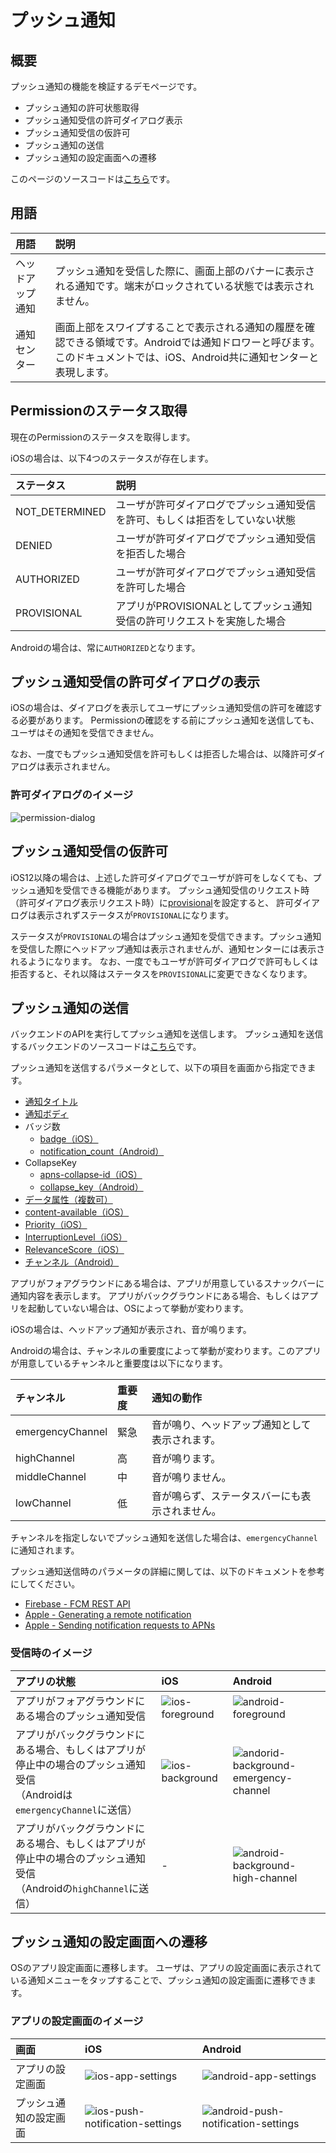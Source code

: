 # プッシュ通知

## 概要

プッシュ通知の機能を検証するデモページです。

- プッシュ通知の許可状態取得
- プッシュ通知受信の許可ダイアログ表示
- プッシュ通知受信の仮許可
- プッシュ通知の送信
- プッシュ通知の設定画面への遷移

このページのソースコードは[こちら](https://github.com/{@inject:organization}/mobile-app-crib-notes/tree/master/example-app/SantokuApp/src/features/demo-push-notification)です。

## 用語

| 用語 | 説明 |
|:--|:--|
| ヘッドアップ通知 | プッシュ通知を受信した際に、画面上部のバナーに表示される通知です。端末がロックされている状態では表示されません。 |
| 通知センター | 画面上部をスワイプすることで表示される通知の履歴を確認できる領域です。Androidでは通知ドロワーと呼びます。このドキュメントでは、iOS、Android共に通知センターと表現します。 |

## Permissionのステータス取得

現在のPermissionのステータスを取得します。

iOSの場合は、以下4つのステータスが存在します。

| ステータス | 説明 |
|:--|:--|
| NOT_DETERMINED | ユーザが許可ダイアログでプッシュ通知受信を許可、もしくは拒否をしていない状態 |
| DENIED | ユーザが許可ダイアログでプッシュ通知受信を拒否した場合 |
| AUTHORIZED | ユーザが許可ダイアログでプッシュ通知受信を許可した場合 |
| PROVISIONAL | アプリがPROVISIONALとしてプッシュ通知受信の許可リクエストを実施した場合 |

Androidの場合は、常に`AUTHORIZED`となります。

## プッシュ通知受信の許可ダイアログの表示

iOSの場合は、ダイアログを表示してユーザにプッシュ通知受信の許可を確認する必要があります。
Permissionの確認をする前にプッシュ通知を送信しても、ユーザはその通知を受信できません。

なお、一度でもプッシュ通知受信を許可もしくは拒否した場合は、以降許可ダイアログは表示されません。

### 許可ダイアログのイメージ

![permission-dialog](./ios-permission-dialog.png)

## プッシュ通知受信の仮許可

iOS12以降の場合は、上述した許可ダイアログでユーザが許可をしなくても、プッシュ通知を受信できる機能があります。
プッシュ通知受信のリクエスト時（許可ダイアログ表示リクエスト時）に[provisional](https://rnfirebase.io/messaging/ios-permissions#permission-settings)を設定すると、
許可ダイアログは表示されずステータスが`PROVISIONAL`になります。

ステータスが`PROVISIONAL`の場合はプッシュ通知を受信できます。プッシュ通知を受信した際にヘッドアップ通知は表示されませんが、通知センターには表示されるようになります。
なお、一度でもユーザが許可ダイアログで許可もしくは拒否すると、それ以降はステータスを`PROVISIONAL`に変更できなくなります。

## プッシュ通知の送信

バックエンドのAPIを実行してプッシュ通知を送信します。
プッシュ通知を送信するバックエンドのソースコードは[こちら](https://github.com/{@inject:organization}/mobile-app-crib-notes/tree/master/example-app/santoku-app-backend/src/main/java/jp/fintan/mobile/santokuapp/infrastructure/service/FcmPushNotifier.java)です。

プッシュ通知を送信するパラメータとして、以下の項目を画面から指定できます。

- [通知タイトル](https://firebase.google.com/docs/reference/fcm/rest/v1/projects.messages#Notification.FIELDS.title)
- [通知ボディ](https://firebase.google.com/docs/reference/fcm/rest/v1/projects.messages#Notification.FIELDS.body)
- バッジ数
  - [badge（iOS）](https://developer.apple.com/documentation/usernotifications/setting_up_a_remote_notification_server/generating_a_remote_notification)
  - [notification_count（Android）](https://firebase.google.com/docs/reference/fcm/rest/v1/projects.messages#AndroidNotification.FIELDS.notification_count)
- CollapseKey
  - [apns-collapse-id（iOS）](https://developer.apple.com/documentation/usernotifications/setting_up_a_remote_notification_server/sending_notification_requests_to_apns#2947607)
  - [collapse_key（Android）](https://firebase.google.com/docs/reference/fcm/rest/v1/projects.messages#AndroidConfig.FIELDS.collapse_key)
- [データ属性（複数可）](https://firebase.google.com/docs/reference/fcm/rest/v1/projects.messages#Message.FIELDS.data)
- [content-available（iOS）](https://developer.apple.com/documentation/usernotifications/setting_up_a_remote_notification_server/generating_a_remote_notification#2943360)
- [Priority（iOS）](https://developer.apple.com/documentation/usernotifications/setting_up_a_remote_notification_server/sending_notification_requests_to_apns#2947607)
- [InterruptionLevel（iOS）](https://developer.apple.com/documentation/usernotifications/setting_up_a_remote_notification_server/generating_a_remote_notification#2943360)
- [RelevanceScore（iOS）](https://developer.apple.com/documentation/usernotifications/setting_up_a_remote_notification_server/generating_a_remote_notification#2943360)
- [チャンネル（Android）](https://firebase.google.com/docs/reference/fcm/rest/v1/projects.messages#AndroidNotification.FIELDS.channel_id)

アプリがフォアグラウンドにある場合は、アプリが用意しているスナックバーに通知内容を表示します。
アプリがバックグラウンドにある場合、もしくはアプリを起動していない場合は、OSによって挙動が変わります。

iOSの場合は、ヘッドアップ通知が表示され、音が鳴ります。

Androidの場合は、チャンネルの重要度によって挙動が変わります。このアプリが用意しているチャンネルと重要度は以下になります。

| チャンネル | 重要度 | 通知の動作 |
|:--|:--|:--|
| emergencyChannel | 緊急 | 音が鳴り、ヘッドアップ通知として表示されます。 |
| highChannel | 高 | 音が鳴ります。 |
| middleChannel | 中 | 音が鳴りません。 |
| lowChannel | 低 | 音が鳴らず、ステータスバーにも表示されません。 |

チャンネルを指定しないでプッシュ通知を送信した場合は、`emergencyChannel`に通知されます。

プッシュ通知送信時のパラメータの詳細に関しては、以下のドキュメントを参考にしてください。

- [Firebase - FCM REST API](https://firebase.google.com/docs/reference/fcm/rest/v1/projects.messages)
- [Apple - Generating a remote notification](https://developer.apple.com/documentation/usernotifications/setting_up_a_remote_notification_server/generating_a_remote_notification)
- [Apple - Sending notification requests to APNs](https://developer.apple.com/documentation/usernotifications/setting_up_a_remote_notification_server/sending_notification_requests_to_apns)

### 受信時のイメージ

| アプリの状態 | iOS | Android |
|:--|:--|:--|
|アプリがフォアグラウンドにある場合のプッシュ通知受信|![ios-foreground](./ios-foreground.png)|![android-foreground](./android-foreground.png)|
|アプリがバックグラウンドにある場合、もしくはアプリが停止中の場合のプッシュ通知受信<br/>（Androidは`emergencyChannel`に送信）|![ios-background](./ios-background.png)|![andorid-background-emergency-channel](./android-background-emergency-channel.png)|
|アプリがバックグラウンドにある場合、もしくはアプリが停止中の場合のプッシュ通知受信<br/>（Androidの`highChannel`に送信）|-|![android-background-high-channel](./android-background-high-channel.png)|

## プッシュ通知の設定画面への遷移

OSのアプリ設定画面に遷移します。
ユーザは、アプリの設定画面に表示されている通知メニューをタップすることで、プッシュ通知の設定画面に遷移できます。

### アプリの設定画面のイメージ

| 画面 | iOS | Android |
|:--|:--|:--|
| アプリの設定画面 |![ios-app-settings](./ios-app-settings.png)|![android-app-settings](./android-app-settings.png)|
| プッシュ通知の設定画面 |![ios-push-notification-settings](./ios-push-notification-settings.png)|![android-push-notification-settings](./android-push-notification-settings.png)|
